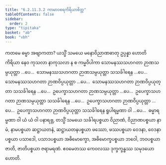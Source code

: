 ```yaml
---
title: "6.2.11.3.2 ကာမာဝစရကိရိယာစိတ္တ"
tableOfContents: false
sidebar:
  order: 2
type: "tipitaka"
basket: "ab"
book: "vbh"
---
```



<DynamicBreadcrumb />

<Division number="331" book="vbh" e="ch" v="30" p="190">

<Paragraph number="1289" book="vbh">
ကတမေ ဓမ္မာ အဗျာကတာ? ယသ္မိံ သမယေ မနောဝိညာဏဓာတု ဥပ္ပန္နာ ဟောတိ ကိရိယာ နေဝ ကုသလာ နာကုသလာ န စ ကမ္မဝိပါကာ သောမနဿသဟဂတာ ဉာဏသမ္ပယုတ္တာ …ပေ…  သောမနဿသဟဂတာ ဉာဏသမ္ပယုတ္တာ သသင်္ခါရေန …ပေ…  သောမနဿသဟဂတာ ဉာဏဝိပ္ပယုတ္တာ …ပေ…  သောမနဿသဟဂတာ ဉာဏဝိပ္ပယုတ္တာ သသင်္ခါရေန …ပေ…  ဥပေက္ခာသဟဂတာ ဉာဏသမ္ပယုတ္တာ …ပေ…  ဥပေက္ခာသဟဂတာ ဉာဏသမ္ပယုတ္တာ သသင်္ခါရေန …ပေ…  ဥပေက္ခာသဟဂတာ ဉာဏဝိပ္ပယုတ္တာ …ပေ…  ဥပေက္ခာသဟဂတာ ဉာဏဝိပ္ပယုတ္တာ သသင်္ခါရေန ရူပါရမ္မဏာ ဝါ …ပေ…  ဓမ္မာရမ္မဏာ ဝါ ယံ ယံ ဝါ ပနာရဗ္ဘ, တသ္မိံ သမယေ သင်္ခါရပစ္စယာ ဝိညာဏံ, ဝိညာဏပစ္စယာ နာမံ, နာမပစ္စယာ ဆဋ္ဌာယတနံ, ဆဋ္ဌာယတနပစ္စယာ ဖဿော, ဖဿပစ္စယာ ဝေဒနာ, ဝေဒနာပစ္စယာ ပသာဒေါ, ပသာဒပစ္စယာ အဓိမောက္ခော, အဓိမောက္ခပစ္စယာ ဘဝေါ, ဘဝပစ္စယာ ဇာတိ, ဇာတိပစ္စယာ ဇရာမရဏံ. ဧဝမေတဿ ကေဝလဿ ဒုက္ခက္ခန္ဓဿ သမုဒယော ဟောတိ.
</Paragraph>
</Division>